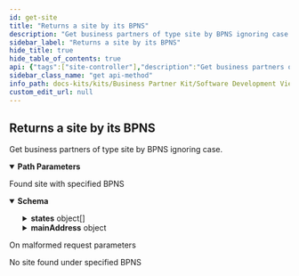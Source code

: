 ```yaml
---
id: get-site
title: "Returns a site by its BPNS"
description: "Get business partners of type site by BPNS ignoring case."
sidebar_label: "Returns a site by its BPNS"
hide_title: true
hide_table_of_contents: true
api: {"tags":["site-controller"],"description":"Get business partners of type site by BPNS ignoring case.","operationId":"getSite","parameters":[{"name":"bpns","in":"path","description":"BPNS value","required":true,"schema":{"type":"string"}}],"responses":{"200":{"description":"Found site with specified BPNS","content":{"application/json":{"schema":{"type":"object","properties":{"bpns":{"type":"string","description":"A BPNS represents and uniquely identifies a site, which is where for example a production plant, a warehouse, or an office building is located."},"name":{"type":"string","description":"The name of the site. This is not according to official registers but according to the name the owner chooses."},"states":{"type":"array","items":{"type":"object","properties":{"description":{"type":"string","description":"The description from the original source indicating the state of the site."},"validFrom":{"type":"string","description":"The date from which the state is valid.","format":"date-time"},"validTo":{"type":"string","description":"The date until the state is valid.","format":"date-time"},"type":{"type":"object","properties":{"technicalKey":{"type":"string","description":"Unique key of this type for reference","enum":["ACTIVE","INACTIVE"]},"name":{"type":"string","description":"Name or denotation of this type"}},"description":"Named type uniquely identified by its technical key"}},"description":"A site state indicates if the site is active or inactive. This does not describe the relation between a sharing member and a business partner and whether they have active business, but it describes whether the site is still operating."}},"bpnLegalEntity":{"type":"string","description":"The BPNL of the legal entity owning the site."},"createdAt":{"type":"string","description":"The date when the data record has been created.","format":"date-time"},"updatedAt":{"type":"string","description":"The date when the data record has been last updated.","format":"date-time"},"mainAddress":{"type":"object","properties":{"bpna":{"type":"string","description":"A BPNA represents and uniquely identifies an address, which can be the legal address of a legal entity, and/or the main address of a site, or any additional address of a legal entity or site (such as different gates). It is important to note that only the BPNL must be used to uniquely identify a legal entity. Even in the case that the BPNA represents the legal address of the legal entity, it shall not be used to uniquely identify the legal entity."},"name":{"type":"string","description":"The name of the address. This is not according to official registers but according to the name the sharing member chooses."},"states":{"type":"array","items":{"type":"object","properties":{"description":{"type":"string","description":"The description from the original source indicating the state of the address."},"validFrom":{"type":"string","description":"The date from which the state is valid.","format":"date-time"},"validTo":{"type":"string","description":"The date until the state is valid.","format":"date-time"},"type":{"type":"object","properties":{"technicalKey":{"type":"string","description":"Unique key of this type for reference","enum":["ACTIVE","INACTIVE"]},"name":{"type":"string","description":"Name or denotation of this type"}},"description":"Named type uniquely identified by its technical key"}},"description":"An address state indicates if the address is active or inactive. This does not describe the relation between a sharing member and a business partner and whether they have active business, but it describes whether the business partner is still operating at that address."}},"identifiers":{"type":"array","items":{"type":"object","properties":{"value":{"type":"string","description":"The value of the identifier like \"0847976000005\"."},"type":{"type":"object","properties":{"technicalKey":{"type":"string","description":"Unique key of this type for reference"},"name":{"type":"string","description":"Name or denotation of this type"}},"description":"Named type uniquely identified by its technical key"}},"description":"An address identifier (uniquely) identifies the address, such as the Global Location Number (GLN)."}},"physicalPostalAddress":{"type":"object","properties":{"geographicCoordinates":{"type":"object","properties":{"longitude":{"type":"number","description":"Longitude coordinate","format":"float"},"latitude":{"type":"number","description":"Latitude coordinate","format":"float"},"altitude":{"type":"number","description":"Altitude, if applicable","format":"float"}},"description":"The exact location of the physical postal address in latitude, longitude, and altitude."},"country":{"type":"object","properties":{"technicalKey":{"type":"string","description":"Unique key of this type for reference","enum":["UNDEFINED","AC","AD","AE","AF","AG","AI","AL","AM","AN","AO","AQ","AR","AS","AT","AU","AW","AX","AZ","BA","BB","BD","BE","BF","BG","BH","BI","BJ","BL","BM","BN","BO","BQ","BR","BS","BT","BU","BV","BW","BY","BZ","CA","CC","CD","CF","CG","CH","CI","CK","CL","CM","CN","CO","CP","CR","CS","CU","CV","CW","CX","CY","CZ","DE","DG","DJ","DK","DM","DO","DZ","EA","EC","EE","EG","EH","ER","ES","ET","EU","EZ","FI","FJ","FK","FM","FO","FR","FX","GA","GB","GD","GE","GF","GG","GH","GI","GL","GM","GN","GP","GQ","GR","GS","GT","GU","GW","GY","HK","HM","HN","HR","HT","HU","IC","ID","IE","IL","IM","IN","IO","IQ","IR","IS","IT","JE","JM","JO","JP","KE","KG","KH","KI","KM","KN","KP","KR","KW","KY","KZ","LA","LB","LC","LI","LK","LR","LS","LT","LU","LV","LY","MA","MC","MD","ME","MF","MG","MH","MK","ML","MM","MN","MO","MP","MQ","MR","MS","MT","MU","MV","MW","MX","MY","MZ","NA","NC","NE","NF","NG","NI","NL","NO","NP","NR","NT","NU","NZ","OM","PA","PE","PF","PG","PH","PK","PL","PM","PN","PR","PS","PT","PW","PY","QA","RE","RO","RS","RU","RW","SA","SB","SC","SD","SE","SF","SG","SH","SI","SJ","SK","SL","SM","SN","SO","SR","SS","ST","SU","SV","SX","SY","SZ","TA","TC","TD","TF","TG","TH","TJ","TK","TL","TM","TN","TO","TP","TR","TT","TV","TW","TZ","UA","UG","UK","UM","US","UY","UZ","VA","VC","VE","VG","VI","VN","VU","WF","WS","XI","XU","XK","YE","YT","YU","ZA","ZM","ZR","ZW"]},"name":{"type":"string","description":"Name or denotation of this type"}},"description":"Named type uniquely identified by its technical key"},"administrativeAreaLevel1":{"type":"object","properties":{"countryCode":{"type":"string","description":"Country code","enum":["UNDEFINED","AC","AD","AE","AF","AG","AI","AL","AM","AN","AO","AQ","AR","AS","AT","AU","AW","AX","AZ","BA","BB","BD","BE","BF","BG","BH","BI","BJ","BL","BM","BN","BO","BQ","BR","BS","BT","BU","BV","BW","BY","BZ","CA","CC","CD","CF","CG","CH","CI","CK","CL","CM","CN","CO","CP","CR","CS","CU","CV","CW","CX","CY","CZ","DE","DG","DJ","DK","DM","DO","DZ","EA","EC","EE","EG","EH","ER","ES","ET","EU","EZ","FI","FJ","FK","FM","FO","FR","FX","GA","GB","GD","GE","GF","GG","GH","GI","GL","GM","GN","GP","GQ","GR","GS","GT","GU","GW","GY","HK","HM","HN","HR","HT","HU","IC","ID","IE","IL","IM","IN","IO","IQ","IR","IS","IT","JE","JM","JO","JP","KE","KG","KH","KI","KM","KN","KP","KR","KW","KY","KZ","LA","LB","LC","LI","LK","LR","LS","LT","LU","LV","LY","MA","MC","MD","ME","MF","MG","MH","MK","ML","MM","MN","MO","MP","MQ","MR","MS","MT","MU","MV","MW","MX","MY","MZ","NA","NC","NE","NF","NG","NI","NL","NO","NP","NR","NT","NU","NZ","OM","PA","PE","PF","PG","PH","PK","PL","PM","PN","PR","PS","PT","PW","PY","QA","RE","RO","RS","RU","RW","SA","SB","SC","SD","SE","SF","SG","SH","SI","SJ","SK","SL","SM","SN","SO","SR","SS","ST","SU","SV","SX","SY","SZ","TA","TC","TD","TF","TG","TH","TJ","TK","TL","TM","TN","TO","TP","TR","TT","TV","TW","TZ","UA","UG","UK","UM","US","UY","UZ","VA","VC","VE","VG","VI","VN","VU","WF","WS","XI","XU","XK","YE","YT","YU","ZA","ZM","ZR","ZW"]},"regionCode":{"type":"string","description":"Abbreviation or shorthand of the area"},"regionName":{"type":"string","description":"Describes the full name of the region within a country according to ISO 3166-214"}},"description":"Region within a country"},"administrativeAreaLevel2":{"type":"string","description":"The name of the locally regulated secondary country subdivision of the physical postal address, such as county within a country."},"administrativeAreaLevel3":{"type":"string","description":"The name of the locally regulated tertiary country subdivision of the physical address, such as townships within a country."},"postalCode":{"type":"string","description":"The alphanumeric identifier (sometimes including spaces or punctuation) of the physical postal address for the purpose of sorting mail, synonyms:postcode, post code, PIN or ZIP code."},"city":{"type":"string","description":"The name of the city of the physical postal address, synonyms: town, village, municipality."},"district":{"type":"string","description":"The name of the district of the physical postal address which divides the city in several smaller areas."},"street":{"type":"object","properties":{"name":{"type":"string","description":"The name of the street."},"houseNumber":{"type":"string","description":"The number representing the exact location of a building within the street."},"milestone":{"type":"string","description":"The number representing the exact location of an addressed object within a street without house numbers, such as within long roads."},"direction":{"type":"string","description":"The cardinal direction describing where the exit to the location of the addressed object on large highways / motorways is located, such as Highway 101 South."}},"description":"The street of the physical postal address, synonyms: road, avenue, lane, boulevard, highway"},"companyPostalCode":{"type":"string","description":"The company postal code of the physical postal address, which is sometimes required for large companies."},"industrialZone":{"type":"string","description":"The industrial zone of the physical postal address, designating an area for industrial development, synonym: industrial area."},"building":{"type":"string","description":"The alphanumeric identifier of the building addressed by the physical postal address."},"floor":{"type":"string","description":"The number of a floor in the building addressed by the physical postal address, synonym: level."},"door":{"type":"string","description":"The number of a door in the building on the respective floor addressed by the physical postal address, synonyms: room, suite."}},"description":"A physical postal address describes the physical location of an office, warehouse, gate, etc."},"alternativePostalAddress":{"type":"object","properties":{"geographicCoordinates":{"type":"object","properties":{"longitude":{"type":"number","description":"Longitude coordinate","format":"float"},"latitude":{"type":"number","description":"Latitude coordinate","format":"float"},"altitude":{"type":"number","description":"Altitude, if applicable","format":"float"}},"description":"The exact location of the physical postal address in latitude, longitude, and altitude."},"country":{"type":"object","properties":{"technicalKey":{"type":"string","description":"Unique key of this type for reference","enum":["UNDEFINED","AC","AD","AE","AF","AG","AI","AL","AM","AN","AO","AQ","AR","AS","AT","AU","AW","AX","AZ","BA","BB","BD","BE","BF","BG","BH","BI","BJ","BL","BM","BN","BO","BQ","BR","BS","BT","BU","BV","BW","BY","BZ","CA","CC","CD","CF","CG","CH","CI","CK","CL","CM","CN","CO","CP","CR","CS","CU","CV","CW","CX","CY","CZ","DE","DG","DJ","DK","DM","DO","DZ","EA","EC","EE","EG","EH","ER","ES","ET","EU","EZ","FI","FJ","FK","FM","FO","FR","FX","GA","GB","GD","GE","GF","GG","GH","GI","GL","GM","GN","GP","GQ","GR","GS","GT","GU","GW","GY","HK","HM","HN","HR","HT","HU","IC","ID","IE","IL","IM","IN","IO","IQ","IR","IS","IT","JE","JM","JO","JP","KE","KG","KH","KI","KM","KN","KP","KR","KW","KY","KZ","LA","LB","LC","LI","LK","LR","LS","LT","LU","LV","LY","MA","MC","MD","ME","MF","MG","MH","MK","ML","MM","MN","MO","MP","MQ","MR","MS","MT","MU","MV","MW","MX","MY","MZ","NA","NC","NE","NF","NG","NI","NL","NO","NP","NR","NT","NU","NZ","OM","PA","PE","PF","PG","PH","PK","PL","PM","PN","PR","PS","PT","PW","PY","QA","RE","RO","RS","RU","RW","SA","SB","SC","SD","SE","SF","SG","SH","SI","SJ","SK","SL","SM","SN","SO","SR","SS","ST","SU","SV","SX","SY","SZ","TA","TC","TD","TF","TG","TH","TJ","TK","TL","TM","TN","TO","TP","TR","TT","TV","TW","TZ","UA","UG","UK","UM","US","UY","UZ","VA","VC","VE","VG","VI","VN","VU","WF","WS","XI","XU","XK","YE","YT","YU","ZA","ZM","ZR","ZW"]},"name":{"type":"string","description":"Name or denotation of this type"}},"description":"Named type uniquely identified by its technical key"},"administrativeAreaLevel1":{"type":"object","properties":{"countryCode":{"type":"string","description":"Country code","enum":["UNDEFINED","AC","AD","AE","AF","AG","AI","AL","AM","AN","AO","AQ","AR","AS","AT","AU","AW","AX","AZ","BA","BB","BD","BE","BF","BG","BH","BI","BJ","BL","BM","BN","BO","BQ","BR","BS","BT","BU","BV","BW","BY","BZ","CA","CC","CD","CF","CG","CH","CI","CK","CL","CM","CN","CO","CP","CR","CS","CU","CV","CW","CX","CY","CZ","DE","DG","DJ","DK","DM","DO","DZ","EA","EC","EE","EG","EH","ER","ES","ET","EU","EZ","FI","FJ","FK","FM","FO","FR","FX","GA","GB","GD","GE","GF","GG","GH","GI","GL","GM","GN","GP","GQ","GR","GS","GT","GU","GW","GY","HK","HM","HN","HR","HT","HU","IC","ID","IE","IL","IM","IN","IO","IQ","IR","IS","IT","JE","JM","JO","JP","KE","KG","KH","KI","KM","KN","KP","KR","KW","KY","KZ","LA","LB","LC","LI","LK","LR","LS","LT","LU","LV","LY","MA","MC","MD","ME","MF","MG","MH","MK","ML","MM","MN","MO","MP","MQ","MR","MS","MT","MU","MV","MW","MX","MY","MZ","NA","NC","NE","NF","NG","NI","NL","NO","NP","NR","NT","NU","NZ","OM","PA","PE","PF","PG","PH","PK","PL","PM","PN","PR","PS","PT","PW","PY","QA","RE","RO","RS","RU","RW","SA","SB","SC","SD","SE","SF","SG","SH","SI","SJ","SK","SL","SM","SN","SO","SR","SS","ST","SU","SV","SX","SY","SZ","TA","TC","TD","TF","TG","TH","TJ","TK","TL","TM","TN","TO","TP","TR","TT","TV","TW","TZ","UA","UG","UK","UM","US","UY","UZ","VA","VC","VE","VG","VI","VN","VU","WF","WS","XI","XU","XK","YE","YT","YU","ZA","ZM","ZR","ZW"]},"regionCode":{"type":"string","description":"Abbreviation or shorthand of the area"},"regionName":{"type":"string","description":"Describes the full name of the region within a country according to ISO 3166-214"}},"description":"Region within a country"},"postalCode":{"type":"string","description":"The alphanumeric identifier (sometimes including spaces or punctuation) of the physical postal address for the purpose of sorting mail, synonyms:postcode, post code, PIN or ZIP code."},"city":{"type":"string","description":"The name of the city of the physical postal address, synonyms: town, village, municipality."},"deliveryServiceType":{"type":"string","description":"One of the alternative postal address types: P.O. box, private bag, boite postale.","enum":["PO_BOX","PRIVATE_BAG","BOITE_POSTALE"]},"deliveryServiceQualifier":{"type":"string","description":"The qualifier uniquely identifying the delivery service endpoint of the alternative postal address in conjunction with the delivery service number. In some countries for example, entering a P.O. box number, postal code and city is not sufficient to uniquely identify a P.O. box, because the same P.O. box number is assigned multiple times in some cities."},"deliveryServiceNumber":{"type":"string","description":"The number indicating the delivery service endpoint of the alternative postal address to which the delivery is to be delivered, such as a P.O. box number or a private bag number."}},"description":"An alternative postal address describes an alternative way of delivery for example if the goods are to be picked up somewhere else."},"bpnLegalEntity":{"type":"string","description":"The BPNL of the legal entity owning the address."},"bpnSite":{"type":"string","description":"The BPNS of the site the address belongs to."},"createdAt":{"type":"string","description":"The date when the data record has been created.","format":"date-time"},"updatedAt":{"type":"string","description":"The date when the data record has been last updated.","format":"date-time"},"isLegalAddress":{"type":"boolean","description":"Indicates if the address is the legal address to a legal entity."},"isMainAddress":{"type":"boolean","description":"Indicates if the address is the main address to a site. This is where typically the main entrance or the reception is located, or where the mail is delivered to."}},"description":"In general, an address is a collection of information to describe a physical location, using a street name with a house number and/or a post office box as reference. In addition, an address consists of several postal attributes, such as country, region (state), county, township, city, district, or postal code, which help deliver mail.In Catena-X, an address is a type of business partner representing the legal address of a legal entity, and/or the main address of a site, or any additional address of a legal entity or site (such as different gates).An address is owned by a legal entity. Thus, exactly one legal entity is assigned to an address. An address can belong to a site. Thus, one or no site is assigned to an address. An address is uniquely identified by the BPNA."}},"description":"In general, a site is a delimited geographical area in which an organization (such as an enterprise or company, university, association, etc.) conducts business. In Catena-X, a site is a type of business partner representing a physical location or area owned by a legal entity, where a production plant, a warehouse, or an office building is located. A site is owned by a legal entity. Thus, exactly one legal entity is assigned to a site. A site has exactly one main address, but it is possible to specify additional addresses (such as different gates), that belong to a site. Thus, at least one address is assigned to a site. A site can only be uploaded and modified by the owner (the legal entity), because only the owner knows which addresses belong to which site. A site is uniquely identified by the BPNS."}}}},"400":{"description":"On malformed request parameters"},"404":{"description":"No site found under specified BPNS"}},"method":"get","path":"/api/catena/sites/{bpns}","servers":[{"url":"http://localhost:8080","description":"Generated server url"}],"info":{"title":"Business Partner Data Management Pool","description":"Service that manages and shares business partner data with other CatenaX services","version":"4.1.0-SNAPSHOT"},"postman":{"name":"Returns a site by its BPNS","description":{"content":"Get business partners of type site by BPNS ignoring case.","type":"text/plain"},"url":{"path":["api","catena","sites",":bpns"],"host":["{{baseUrl}}"],"query":[],"variable":[{"disabled":false,"description":{"content":"(Required) BPNS value","type":"text/plain"},"type":"any","value":"","key":"bpns"}]},"header":[{"key":"Accept","value":"application/json"}],"method":"GET"}}
sidebar_class_name: "get api-method"
info_path: docs-kits/kits/Business Partner Kit/Software Development View/Pool Api/business-partner-data-management-pool
custom_edit_url: null
---
```



## Returns a site by its BPNS



Get business partners of type site by BPNS ignoring case.

<details style={{"marginBottom":"1rem"}} data-collapsed={false} open={true}><summary style={{}}><strong>Path Parameters</strong></summary><div><ul><ParamsItem className={"paramsItem"} param={{"name":"bpns","in":"path","description":"BPNS value","required":true,"schema":{"type":"string"}}}></ParamsItem></ul></div></details><div><ApiTabs><TabItem label={"200"} value={"200"}><div>

Found site with specified BPNS

</div><div><MimeTabs schemaType={"response"}><TabItem label={"application/json"} value={"application/json"}><SchemaTabs><TabItem label={"Schema"} value={"Schema"}><details style={{}} data-collapsed={false} open={true}><summary style={{"textAlign":"left"}}><strong>Schema</strong></summary><div style={{"textAlign":"left","marginLeft":"1rem"}}></div><ul style={{"marginLeft":"1rem"}}><SchemaItem collapsible={false} name={"bpns"} required={false} deprecated={undefined} schemaDescription={"A BPNS represents and uniquely identifies a site, which is where for example a production plant, a warehouse, or an office building is located."} schemaName={"string"} qualifierMessage={undefined} defaultValue={undefined}></SchemaItem><SchemaItem collapsible={false} name={"name"} required={false} deprecated={undefined} schemaDescription={"The name of the site. This is not according to official registers but according to the name the owner chooses."} schemaName={"string"} qualifierMessage={undefined} defaultValue={undefined}></SchemaItem><SchemaItem collapsible={true} className={"schemaItem"}><details style={{}}><summary style={{}}><strong>states</strong><span style={{"opacity":"0.6"}}> object[]</span></summary><div style={{"marginLeft":"1rem"}}><SchemaItem collapsible={false} name={"description"} required={false} deprecated={undefined} schemaDescription={"The description from the original source indicating the state of the site."} schemaName={"string"} qualifierMessage={undefined} defaultValue={undefined}></SchemaItem><SchemaItem collapsible={false} name={"validFrom"} required={false} deprecated={undefined} schemaDescription={"The date from which the state is valid."} schemaName={"date-time"} qualifierMessage={undefined} defaultValue={undefined}></SchemaItem><SchemaItem collapsible={false} name={"validTo"} required={false} deprecated={undefined} schemaDescription={"The date until the state is valid."} schemaName={"date-time"} qualifierMessage={undefined} defaultValue={undefined}></SchemaItem><SchemaItem collapsible={true} className={"schemaItem"}><details style={{}}><summary style={{}}><strong>type</strong><span style={{"opacity":"0.6"}}> object</span></summary><div style={{"marginLeft":"1rem"}}><div style={{"marginTop":".5rem","marginBottom":".5rem"}}>

Named type uniquely identified by its technical key

</div><SchemaItem collapsible={false} name={"technicalKey"} required={false} deprecated={undefined} schemaDescription={"Unique key of this type for reference"} schemaName={"string"} qualifierMessage={"**Possible values:** [`ACTIVE`, `INACTIVE`]"} defaultValue={undefined}></SchemaItem><SchemaItem collapsible={false} name={"name"} required={false} deprecated={undefined} schemaDescription={"Name or denotation of this type"} schemaName={"string"} qualifierMessage={undefined} defaultValue={undefined}></SchemaItem></div></details></SchemaItem></div></details></SchemaItem><SchemaItem collapsible={false} name={"bpnLegalEntity"} required={false} deprecated={undefined} schemaDescription={"The BPNL of the legal entity owning the site."} schemaName={"string"} qualifierMessage={undefined} defaultValue={undefined}></SchemaItem><SchemaItem collapsible={false} name={"createdAt"} required={false} deprecated={undefined} schemaDescription={"The date when the data record has been created."} schemaName={"date-time"} qualifierMessage={undefined} defaultValue={undefined}></SchemaItem><SchemaItem collapsible={false} name={"updatedAt"} required={false} deprecated={undefined} schemaDescription={"The date when the data record has been last updated."} schemaName={"date-time"} qualifierMessage={undefined} defaultValue={undefined}></SchemaItem><SchemaItem collapsible={true} className={"schemaItem"}><details style={{}}><summary style={{}}><strong>mainAddress</strong><span style={{"opacity":"0.6"}}> object</span></summary><div style={{"marginLeft":"1rem"}}><div style={{"marginTop":".5rem","marginBottom":".5rem"}}>

In general, an address is a collection of information to describe a physical location, using a street name with a house number and/or a post office box as reference. In addition, an address consists of several postal attributes, such as country, region (state), county, township, city, district, or postal code, which help deliver mail.In Catena-X, an address is a type of business partner representing the legal address of a legal entity, and/or the main address of a site, or any additional address of a legal entity or site (such as different gates).An address is owned by a legal entity. Thus, exactly one legal entity is assigned to an address. An address can belong to a site. Thus, one or no site is assigned to an address. An address is uniquely identified by the BPNA.

</div><SchemaItem collapsible={false} name={"bpna"} required={false} deprecated={undefined} schemaDescription={"A BPNA represents and uniquely identifies an address, which can be the legal address of a legal entity, and/or the main address of a site, or any additional address of a legal entity or site (such as different gates). It is important to note that only the BPNL must be used to uniquely identify a legal entity. Even in the case that the BPNA represents the legal address of the legal entity, it shall not be used to uniquely identify the legal entity."} schemaName={"string"} qualifierMessage={undefined} defaultValue={undefined}></SchemaItem><SchemaItem collapsible={false} name={"name"} required={false} deprecated={undefined} schemaDescription={"The name of the address. This is not according to official registers but according to the name the sharing member chooses."} schemaName={"string"} qualifierMessage={undefined} defaultValue={undefined}></SchemaItem><SchemaItem collapsible={true} className={"schemaItem"}><details style={{}}><summary style={{}}><strong>states</strong><span style={{"opacity":"0.6"}}> object[]</span></summary><div style={{"marginLeft":"1rem"}}><SchemaItem collapsible={false} name={"description"} required={false} deprecated={undefined} schemaDescription={"The description from the original source indicating the state of the address."} schemaName={"string"} qualifierMessage={undefined} defaultValue={undefined}></SchemaItem><SchemaItem collapsible={false} name={"validFrom"} required={false} deprecated={undefined} schemaDescription={"The date from which the state is valid."} schemaName={"date-time"} qualifierMessage={undefined} defaultValue={undefined}></SchemaItem><SchemaItem collapsible={false} name={"validTo"} required={false} deprecated={undefined} schemaDescription={"The date until the state is valid."} schemaName={"date-time"} qualifierMessage={undefined} defaultValue={undefined}></SchemaItem><SchemaItem collapsible={true} className={"schemaItem"}><details style={{}}><summary style={{}}><strong>type</strong><span style={{"opacity":"0.6"}}> object</span></summary><div style={{"marginLeft":"1rem"}}><div style={{"marginTop":".5rem","marginBottom":".5rem"}}>

Named type uniquely identified by its technical key

</div><SchemaItem collapsible={false} name={"technicalKey"} required={false} deprecated={undefined} schemaDescription={"Unique key of this type for reference"} schemaName={"string"} qualifierMessage={"**Possible values:** [`ACTIVE`, `INACTIVE`]"} defaultValue={undefined}></SchemaItem><SchemaItem collapsible={false} name={"name"} required={false} deprecated={undefined} schemaDescription={"Name or denotation of this type"} schemaName={"string"} qualifierMessage={undefined} defaultValue={undefined}></SchemaItem></div></details></SchemaItem></div></details></SchemaItem><SchemaItem collapsible={true} className={"schemaItem"}><details style={{}}><summary style={{}}><strong>identifiers</strong><span style={{"opacity":"0.6"}}> object[]</span></summary><div style={{"marginLeft":"1rem"}}><SchemaItem collapsible={false} name={"value"} required={false} deprecated={undefined} schemaDescription={"The value of the identifier like \"0847976000005\"."} schemaName={"string"} qualifierMessage={undefined} defaultValue={undefined}></SchemaItem><SchemaItem collapsible={true} className={"schemaItem"}><details style={{}}><summary style={{}}><strong>type</strong><span style={{"opacity":"0.6"}}> object</span></summary><div style={{"marginLeft":"1rem"}}><div style={{"marginTop":".5rem","marginBottom":".5rem"}}>

Named type uniquely identified by its technical key

</div><SchemaItem collapsible={false} name={"technicalKey"} required={false} deprecated={undefined} schemaDescription={"Unique key of this type for reference"} schemaName={"string"} qualifierMessage={undefined} defaultValue={undefined}></SchemaItem><SchemaItem collapsible={false} name={"name"} required={false} deprecated={undefined} schemaDescription={"Name or denotation of this type"} schemaName={"string"} qualifierMessage={undefined} defaultValue={undefined}></SchemaItem></div></details></SchemaItem></div></details></SchemaItem><SchemaItem collapsible={true} className={"schemaItem"}><details style={{}}><summary style={{}}><strong>physicalPostalAddress</strong><span style={{"opacity":"0.6"}}> object</span></summary><div style={{"marginLeft":"1rem"}}><div style={{"marginTop":".5rem","marginBottom":".5rem"}}>

A physical postal address describes the physical location of an office, warehouse, gate, etc.

</div><SchemaItem collapsible={true} className={"schemaItem"}><details style={{}}><summary style={{}}><strong>geographicCoordinates</strong><span style={{"opacity":"0.6"}}> object</span></summary><div style={{"marginLeft":"1rem"}}><div style={{"marginTop":".5rem","marginBottom":".5rem"}}>

The exact location of the physical postal address in latitude, longitude, and altitude.

</div><SchemaItem collapsible={false} name={"longitude"} required={false} deprecated={undefined} schemaDescription={"Longitude coordinate"} schemaName={"float"} qualifierMessage={undefined} defaultValue={undefined}></SchemaItem><SchemaItem collapsible={false} name={"latitude"} required={false} deprecated={undefined} schemaDescription={"Latitude coordinate"} schemaName={"float"} qualifierMessage={undefined} defaultValue={undefined}></SchemaItem><SchemaItem collapsible={false} name={"altitude"} required={false} deprecated={undefined} schemaDescription={"Altitude, if applicable"} schemaName={"float"} qualifierMessage={undefined} defaultValue={undefined}></SchemaItem></div></details></SchemaItem><SchemaItem collapsible={true} className={"schemaItem"}><details style={{}}><summary style={{}}><strong>country</strong><span style={{"opacity":"0.6"}}> object</span></summary><div style={{"marginLeft":"1rem"}}><div style={{"marginTop":".5rem","marginBottom":".5rem"}}>

Named type uniquely identified by its technical key

</div><SchemaItem collapsible={false} name={"technicalKey"} required={false} deprecated={undefined} schemaDescription={"Unique key of this type for reference"} schemaName={"string"} qualifierMessage={"**Possible values:** [`UNDEFINED`, `AC`, `AD`, `AE`, `AF`, `AG`, `AI`, `AL`, `AM`, `AN`, `AO`, `AQ`, `AR`, `AS`, `AT`, `AU`, `AW`, `AX`, `AZ`, `BA`, `BB`, `BD`, `BE`, `BF`, `BG`, `BH`, `BI`, `BJ`, `BL`, `BM`, `BN`, `BO`, `BQ`, `BR`, `BS`, `BT`, `BU`, `BV`, `BW`, `BY`, `BZ`, `CA`, `CC`, `CD`, `CF`, `CG`, `CH`, `CI`, `CK`, `CL`, `CM`, `CN`, `CO`, `CP`, `CR`, `CS`, `CU`, `CV`, `CW`, `CX`, `CY`, `CZ`, `DE`, `DG`, `DJ`, `DK`, `DM`, `DO`, `DZ`, `EA`, `EC`, `EE`, `EG`, `EH`, `ER`, `ES`, `ET`, `EU`, `EZ`, `FI`, `FJ`, `FK`, `FM`, `FO`, `FR`, `FX`, `GA`, `GB`, `GD`, `GE`, `GF`, `GG`, `GH`, `GI`, `GL`, `GM`, `GN`, `GP`, `GQ`, `GR`, `GS`, `GT`, `GU`, `GW`, `GY`, `HK`, `HM`, `HN`, `HR`, `HT`, `HU`, `IC`, `ID`, `IE`, `IL`, `IM`, `IN`, `IO`, `IQ`, `IR`, `IS`, `IT`, `JE`, `JM`, `JO`, `JP`, `KE`, `KG`, `KH`, `KI`, `KM`, `KN`, `KP`, `KR`, `KW`, `KY`, `KZ`, `LA`, `LB`, `LC`, `LI`, `LK`, `LR`, `LS`, `LT`, `LU`, `LV`, `LY`, `MA`, `MC`, `MD`, `ME`, `MF`, `MG`, `MH`, `MK`, `ML`, `MM`, `MN`, `MO`, `MP`, `MQ`, `MR`, `MS`, `MT`, `MU`, `MV`, `MW`, `MX`, `MY`, `MZ`, `NA`, `NC`, `NE`, `NF`, `NG`, `NI`, `NL`, `NO`, `NP`, `NR`, `NT`, `NU`, `NZ`, `OM`, `PA`, `PE`, `PF`, `PG`, `PH`, `PK`, `PL`, `PM`, `PN`, `PR`, `PS`, `PT`, `PW`, `PY`, `QA`, `RE`, `RO`, `RS`, `RU`, `RW`, `SA`, `SB`, `SC`, `SD`, `SE`, `SF`, `SG`, `SH`, `SI`, `SJ`, `SK`, `SL`, `SM`, `SN`, `SO`, `SR`, `SS`, `ST`, `SU`, `SV`, `SX`, `SY`, `SZ`, `TA`, `TC`, `TD`, `TF`, `TG`, `TH`, `TJ`, `TK`, `TL`, `TM`, `TN`, `TO`, `TP`, `TR`, `TT`, `TV`, `TW`, `TZ`, `UA`, `UG`, `UK`, `UM`, `US`, `UY`, `UZ`, `VA`, `VC`, `VE`, `VG`, `VI`, `VN`, `VU`, `WF`, `WS`, `XI`, `XU`, `XK`, `YE`, `YT`, `YU`, `ZA`, `ZM`, `ZR`, `ZW`]"} defaultValue={undefined}></SchemaItem><SchemaItem collapsible={false} name={"name"} required={false} deprecated={undefined} schemaDescription={"Name or denotation of this type"} schemaName={"string"} qualifierMessage={undefined} defaultValue={undefined}></SchemaItem></div></details></SchemaItem><SchemaItem collapsible={true} className={"schemaItem"}><details style={{}}><summary style={{}}><strong>administrativeAreaLevel1</strong><span style={{"opacity":"0.6"}}> object</span></summary><div style={{"marginLeft":"1rem"}}><div style={{"marginTop":".5rem","marginBottom":".5rem"}}>

Region within a country

</div><SchemaItem collapsible={false} name={"countryCode"} required={false} deprecated={undefined} schemaDescription={"Country code"} schemaName={"string"} qualifierMessage={"**Possible values:** [`UNDEFINED`, `AC`, `AD`, `AE`, `AF`, `AG`, `AI`, `AL`, `AM`, `AN`, `AO`, `AQ`, `AR`, `AS`, `AT`, `AU`, `AW`, `AX`, `AZ`, `BA`, `BB`, `BD`, `BE`, `BF`, `BG`, `BH`, `BI`, `BJ`, `BL`, `BM`, `BN`, `BO`, `BQ`, `BR`, `BS`, `BT`, `BU`, `BV`, `BW`, `BY`, `BZ`, `CA`, `CC`, `CD`, `CF`, `CG`, `CH`, `CI`, `CK`, `CL`, `CM`, `CN`, `CO`, `CP`, `CR`, `CS`, `CU`, `CV`, `CW`, `CX`, `CY`, `CZ`, `DE`, `DG`, `DJ`, `DK`, `DM`, `DO`, `DZ`, `EA`, `EC`, `EE`, `EG`, `EH`, `ER`, `ES`, `ET`, `EU`, `EZ`, `FI`, `FJ`, `FK`, `FM`, `FO`, `FR`, `FX`, `GA`, `GB`, `GD`, `GE`, `GF`, `GG`, `GH`, `GI`, `GL`, `GM`, `GN`, `GP`, `GQ`, `GR`, `GS`, `GT`, `GU`, `GW`, `GY`, `HK`, `HM`, `HN`, `HR`, `HT`, `HU`, `IC`, `ID`, `IE`, `IL`, `IM`, `IN`, `IO`, `IQ`, `IR`, `IS`, `IT`, `JE`, `JM`, `JO`, `JP`, `KE`, `KG`, `KH`, `KI`, `KM`, `KN`, `KP`, `KR`, `KW`, `KY`, `KZ`, `LA`, `LB`, `LC`, `LI`, `LK`, `LR`, `LS`, `LT`, `LU`, `LV`, `LY`, `MA`, `MC`, `MD`, `ME`, `MF`, `MG`, `MH`, `MK`, `ML`, `MM`, `MN`, `MO`, `MP`, `MQ`, `MR`, `MS`, `MT`, `MU`, `MV`, `MW`, `MX`, `MY`, `MZ`, `NA`, `NC`, `NE`, `NF`, `NG`, `NI`, `NL`, `NO`, `NP`, `NR`, `NT`, `NU`, `NZ`, `OM`, `PA`, `PE`, `PF`, `PG`, `PH`, `PK`, `PL`, `PM`, `PN`, `PR`, `PS`, `PT`, `PW`, `PY`, `QA`, `RE`, `RO`, `RS`, `RU`, `RW`, `SA`, `SB`, `SC`, `SD`, `SE`, `SF`, `SG`, `SH`, `SI`, `SJ`, `SK`, `SL`, `SM`, `SN`, `SO`, `SR`, `SS`, `ST`, `SU`, `SV`, `SX`, `SY`, `SZ`, `TA`, `TC`, `TD`, `TF`, `TG`, `TH`, `TJ`, `TK`, `TL`, `TM`, `TN`, `TO`, `TP`, `TR`, `TT`, `TV`, `TW`, `TZ`, `UA`, `UG`, `UK`, `UM`, `US`, `UY`, `UZ`, `VA`, `VC`, `VE`, `VG`, `VI`, `VN`, `VU`, `WF`, `WS`, `XI`, `XU`, `XK`, `YE`, `YT`, `YU`, `ZA`, `ZM`, `ZR`, `ZW`]"} defaultValue={undefined}></SchemaItem><SchemaItem collapsible={false} name={"regionCode"} required={false} deprecated={undefined} schemaDescription={"Abbreviation or shorthand of the area"} schemaName={"string"} qualifierMessage={undefined} defaultValue={undefined}></SchemaItem><SchemaItem collapsible={false} name={"regionName"} required={false} deprecated={undefined} schemaDescription={"Describes the full name of the region within a country according to ISO 3166-214"} schemaName={"string"} qualifierMessage={undefined} defaultValue={undefined}></SchemaItem></div></details></SchemaItem><SchemaItem collapsible={false} name={"administrativeAreaLevel2"} required={false} deprecated={undefined} schemaDescription={"The name of the locally regulated secondary country subdivision of the physical postal address, such as county within a country."} schemaName={"string"} qualifierMessage={undefined} defaultValue={undefined}></SchemaItem><SchemaItem collapsible={false} name={"administrativeAreaLevel3"} required={false} deprecated={undefined} schemaDescription={"The name of the locally regulated tertiary country subdivision of the physical address, such as townships within a country."} schemaName={"string"} qualifierMessage={undefined} defaultValue={undefined}></SchemaItem><SchemaItem collapsible={false} name={"postalCode"} required={false} deprecated={undefined} schemaDescription={"The alphanumeric identifier (sometimes including spaces or punctuation) of the physical postal address for the purpose of sorting mail, synonyms:postcode, post code, PIN or ZIP code."} schemaName={"string"} qualifierMessage={undefined} defaultValue={undefined}></SchemaItem><SchemaItem collapsible={false} name={"city"} required={false} deprecated={undefined} schemaDescription={"The name of the city of the physical postal address, synonyms: town, village, municipality."} schemaName={"string"} qualifierMessage={undefined} defaultValue={undefined}></SchemaItem><SchemaItem collapsible={false} name={"district"} required={false} deprecated={undefined} schemaDescription={"The name of the district of the physical postal address which divides the city in several smaller areas."} schemaName={"string"} qualifierMessage={undefined} defaultValue={undefined}></SchemaItem><SchemaItem collapsible={true} className={"schemaItem"}><details style={{}}><summary style={{}}><strong>street</strong><span style={{"opacity":"0.6"}}> object</span></summary><div style={{"marginLeft":"1rem"}}><div style={{"marginTop":".5rem","marginBottom":".5rem"}}>

The street of the physical postal address, synonyms: road, avenue, lane, boulevard, highway

</div><SchemaItem collapsible={false} name={"name"} required={false} deprecated={undefined} schemaDescription={"The name of the street."} schemaName={"string"} qualifierMessage={undefined} defaultValue={undefined}></SchemaItem><SchemaItem collapsible={false} name={"houseNumber"} required={false} deprecated={undefined} schemaDescription={"The number representing the exact location of a building within the street."} schemaName={"string"} qualifierMessage={undefined} defaultValue={undefined}></SchemaItem><SchemaItem collapsible={false} name={"milestone"} required={false} deprecated={undefined} schemaDescription={"The number representing the exact location of an addressed object within a street without house numbers, such as within long roads."} schemaName={"string"} qualifierMessage={undefined} defaultValue={undefined}></SchemaItem><SchemaItem collapsible={false} name={"direction"} required={false} deprecated={undefined} schemaDescription={"The cardinal direction describing where the exit to the location of the addressed object on large highways / motorways is located, such as Highway 101 South."} schemaName={"string"} qualifierMessage={undefined} defaultValue={undefined}></SchemaItem></div></details></SchemaItem><SchemaItem collapsible={false} name={"companyPostalCode"} required={false} deprecated={undefined} schemaDescription={"The company postal code of the physical postal address, which is sometimes required for large companies."} schemaName={"string"} qualifierMessage={undefined} defaultValue={undefined}></SchemaItem><SchemaItem collapsible={false} name={"industrialZone"} required={false} deprecated={undefined} schemaDescription={"The industrial zone of the physical postal address, designating an area for industrial development, synonym: industrial area."} schemaName={"string"} qualifierMessage={undefined} defaultValue={undefined}></SchemaItem><SchemaItem collapsible={false} name={"building"} required={false} deprecated={undefined} schemaDescription={"The alphanumeric identifier of the building addressed by the physical postal address."} schemaName={"string"} qualifierMessage={undefined} defaultValue={undefined}></SchemaItem><SchemaItem collapsible={false} name={"floor"} required={false} deprecated={undefined} schemaDescription={"The number of a floor in the building addressed by the physical postal address, synonym: level."} schemaName={"string"} qualifierMessage={undefined} defaultValue={undefined}></SchemaItem><SchemaItem collapsible={false} name={"door"} required={false} deprecated={undefined} schemaDescription={"The number of a door in the building on the respective floor addressed by the physical postal address, synonyms: room, suite."} schemaName={"string"} qualifierMessage={undefined} defaultValue={undefined}></SchemaItem></div></details></SchemaItem><SchemaItem collapsible={true} className={"schemaItem"}><details style={{}}><summary style={{}}><strong>alternativePostalAddress</strong><span style={{"opacity":"0.6"}}> object</span></summary><div style={{"marginLeft":"1rem"}}><div style={{"marginTop":".5rem","marginBottom":".5rem"}}>

An alternative postal address describes an alternative way of delivery for example if the goods are to be picked up somewhere else.

</div><SchemaItem collapsible={true} className={"schemaItem"}><details style={{}}><summary style={{}}><strong>geographicCoordinates</strong><span style={{"opacity":"0.6"}}> object</span></summary><div style={{"marginLeft":"1rem"}}><div style={{"marginTop":".5rem","marginBottom":".5rem"}}>

The exact location of the physical postal address in latitude, longitude, and altitude.

</div><SchemaItem collapsible={false} name={"longitude"} required={false} deprecated={undefined} schemaDescription={"Longitude coordinate"} schemaName={"float"} qualifierMessage={undefined} defaultValue={undefined}></SchemaItem><SchemaItem collapsible={false} name={"latitude"} required={false} deprecated={undefined} schemaDescription={"Latitude coordinate"} schemaName={"float"} qualifierMessage={undefined} defaultValue={undefined}></SchemaItem><SchemaItem collapsible={false} name={"altitude"} required={false} deprecated={undefined} schemaDescription={"Altitude, if applicable"} schemaName={"float"} qualifierMessage={undefined} defaultValue={undefined}></SchemaItem></div></details></SchemaItem><SchemaItem collapsible={true} className={"schemaItem"}><details style={{}}><summary style={{}}><strong>country</strong><span style={{"opacity":"0.6"}}> object</span></summary><div style={{"marginLeft":"1rem"}}><div style={{"marginTop":".5rem","marginBottom":".5rem"}}>

Named type uniquely identified by its technical key

</div><SchemaItem collapsible={false} name={"technicalKey"} required={false} deprecated={undefined} schemaDescription={"Unique key of this type for reference"} schemaName={"string"} qualifierMessage={"**Possible values:** [`UNDEFINED`, `AC`, `AD`, `AE`, `AF`, `AG`, `AI`, `AL`, `AM`, `AN`, `AO`, `AQ`, `AR`, `AS`, `AT`, `AU`, `AW`, `AX`, `AZ`, `BA`, `BB`, `BD`, `BE`, `BF`, `BG`, `BH`, `BI`, `BJ`, `BL`, `BM`, `BN`, `BO`, `BQ`, `BR`, `BS`, `BT`, `BU`, `BV`, `BW`, `BY`, `BZ`, `CA`, `CC`, `CD`, `CF`, `CG`, `CH`, `CI`, `CK`, `CL`, `CM`, `CN`, `CO`, `CP`, `CR`, `CS`, `CU`, `CV`, `CW`, `CX`, `CY`, `CZ`, `DE`, `DG`, `DJ`, `DK`, `DM`, `DO`, `DZ`, `EA`, `EC`, `EE`, `EG`, `EH`, `ER`, `ES`, `ET`, `EU`, `EZ`, `FI`, `FJ`, `FK`, `FM`, `FO`, `FR`, `FX`, `GA`, `GB`, `GD`, `GE`, `GF`, `GG`, `GH`, `GI`, `GL`, `GM`, `GN`, `GP`, `GQ`, `GR`, `GS`, `GT`, `GU`, `GW`, `GY`, `HK`, `HM`, `HN`, `HR`, `HT`, `HU`, `IC`, `ID`, `IE`, `IL`, `IM`, `IN`, `IO`, `IQ`, `IR`, `IS`, `IT`, `JE`, `JM`, `JO`, `JP`, `KE`, `KG`, `KH`, `KI`, `KM`, `KN`, `KP`, `KR`, `KW`, `KY`, `KZ`, `LA`, `LB`, `LC`, `LI`, `LK`, `LR`, `LS`, `LT`, `LU`, `LV`, `LY`, `MA`, `MC`, `MD`, `ME`, `MF`, `MG`, `MH`, `MK`, `ML`, `MM`, `MN`, `MO`, `MP`, `MQ`, `MR`, `MS`, `MT`, `MU`, `MV`, `MW`, `MX`, `MY`, `MZ`, `NA`, `NC`, `NE`, `NF`, `NG`, `NI`, `NL`, `NO`, `NP`, `NR`, `NT`, `NU`, `NZ`, `OM`, `PA`, `PE`, `PF`, `PG`, `PH`, `PK`, `PL`, `PM`, `PN`, `PR`, `PS`, `PT`, `PW`, `PY`, `QA`, `RE`, `RO`, `RS`, `RU`, `RW`, `SA`, `SB`, `SC`, `SD`, `SE`, `SF`, `SG`, `SH`, `SI`, `SJ`, `SK`, `SL`, `SM`, `SN`, `SO`, `SR`, `SS`, `ST`, `SU`, `SV`, `SX`, `SY`, `SZ`, `TA`, `TC`, `TD`, `TF`, `TG`, `TH`, `TJ`, `TK`, `TL`, `TM`, `TN`, `TO`, `TP`, `TR`, `TT`, `TV`, `TW`, `TZ`, `UA`, `UG`, `UK`, `UM`, `US`, `UY`, `UZ`, `VA`, `VC`, `VE`, `VG`, `VI`, `VN`, `VU`, `WF`, `WS`, `XI`, `XU`, `XK`, `YE`, `YT`, `YU`, `ZA`, `ZM`, `ZR`, `ZW`]"} defaultValue={undefined}></SchemaItem><SchemaItem collapsible={false} name={"name"} required={false} deprecated={undefined} schemaDescription={"Name or denotation of this type"} schemaName={"string"} qualifierMessage={undefined} defaultValue={undefined}></SchemaItem></div></details></SchemaItem><SchemaItem collapsible={true} className={"schemaItem"}><details style={{}}><summary style={{}}><strong>administrativeAreaLevel1</strong><span style={{"opacity":"0.6"}}> object</span></summary><div style={{"marginLeft":"1rem"}}><div style={{"marginTop":".5rem","marginBottom":".5rem"}}>

Region within a country

</div><SchemaItem collapsible={false} name={"countryCode"} required={false} deprecated={undefined} schemaDescription={"Country code"} schemaName={"string"} qualifierMessage={"**Possible values:** [`UNDEFINED`, `AC`, `AD`, `AE`, `AF`, `AG`, `AI`, `AL`, `AM`, `AN`, `AO`, `AQ`, `AR`, `AS`, `AT`, `AU`, `AW`, `AX`, `AZ`, `BA`, `BB`, `BD`, `BE`, `BF`, `BG`, `BH`, `BI`, `BJ`, `BL`, `BM`, `BN`, `BO`, `BQ`, `BR`, `BS`, `BT`, `BU`, `BV`, `BW`, `BY`, `BZ`, `CA`, `CC`, `CD`, `CF`, `CG`, `CH`, `CI`, `CK`, `CL`, `CM`, `CN`, `CO`, `CP`, `CR`, `CS`, `CU`, `CV`, `CW`, `CX`, `CY`, `CZ`, `DE`, `DG`, `DJ`, `DK`, `DM`, `DO`, `DZ`, `EA`, `EC`, `EE`, `EG`, `EH`, `ER`, `ES`, `ET`, `EU`, `EZ`, `FI`, `FJ`, `FK`, `FM`, `FO`, `FR`, `FX`, `GA`, `GB`, `GD`, `GE`, `GF`, `GG`, `GH`, `GI`, `GL`, `GM`, `GN`, `GP`, `GQ`, `GR`, `GS`, `GT`, `GU`, `GW`, `GY`, `HK`, `HM`, `HN`, `HR`, `HT`, `HU`, `IC`, `ID`, `IE`, `IL`, `IM`, `IN`, `IO`, `IQ`, `IR`, `IS`, `IT`, `JE`, `JM`, `JO`, `JP`, `KE`, `KG`, `KH`, `KI`, `KM`, `KN`, `KP`, `KR`, `KW`, `KY`, `KZ`, `LA`, `LB`, `LC`, `LI`, `LK`, `LR`, `LS`, `LT`, `LU`, `LV`, `LY`, `MA`, `MC`, `MD`, `ME`, `MF`, `MG`, `MH`, `MK`, `ML`, `MM`, `MN`, `MO`, `MP`, `MQ`, `MR`, `MS`, `MT`, `MU`, `MV`, `MW`, `MX`, `MY`, `MZ`, `NA`, `NC`, `NE`, `NF`, `NG`, `NI`, `NL`, `NO`, `NP`, `NR`, `NT`, `NU`, `NZ`, `OM`, `PA`, `PE`, `PF`, `PG`, `PH`, `PK`, `PL`, `PM`, `PN`, `PR`, `PS`, `PT`, `PW`, `PY`, `QA`, `RE`, `RO`, `RS`, `RU`, `RW`, `SA`, `SB`, `SC`, `SD`, `SE`, `SF`, `SG`, `SH`, `SI`, `SJ`, `SK`, `SL`, `SM`, `SN`, `SO`, `SR`, `SS`, `ST`, `SU`, `SV`, `SX`, `SY`, `SZ`, `TA`, `TC`, `TD`, `TF`, `TG`, `TH`, `TJ`, `TK`, `TL`, `TM`, `TN`, `TO`, `TP`, `TR`, `TT`, `TV`, `TW`, `TZ`, `UA`, `UG`, `UK`, `UM`, `US`, `UY`, `UZ`, `VA`, `VC`, `VE`, `VG`, `VI`, `VN`, `VU`, `WF`, `WS`, `XI`, `XU`, `XK`, `YE`, `YT`, `YU`, `ZA`, `ZM`, `ZR`, `ZW`]"} defaultValue={undefined}></SchemaItem><SchemaItem collapsible={false} name={"regionCode"} required={false} deprecated={undefined} schemaDescription={"Abbreviation or shorthand of the area"} schemaName={"string"} qualifierMessage={undefined} defaultValue={undefined}></SchemaItem><SchemaItem collapsible={false} name={"regionName"} required={false} deprecated={undefined} schemaDescription={"Describes the full name of the region within a country according to ISO 3166-214"} schemaName={"string"} qualifierMessage={undefined} defaultValue={undefined}></SchemaItem></div></details></SchemaItem><SchemaItem collapsible={false} name={"postalCode"} required={false} deprecated={undefined} schemaDescription={"The alphanumeric identifier (sometimes including spaces or punctuation) of the physical postal address for the purpose of sorting mail, synonyms:postcode, post code, PIN or ZIP code."} schemaName={"string"} qualifierMessage={undefined} defaultValue={undefined}></SchemaItem><SchemaItem collapsible={false} name={"city"} required={false} deprecated={undefined} schemaDescription={"The name of the city of the physical postal address, synonyms: town, village, municipality."} schemaName={"string"} qualifierMessage={undefined} defaultValue={undefined}></SchemaItem><SchemaItem collapsible={false} name={"deliveryServiceType"} required={false} deprecated={undefined} schemaDescription={"One of the alternative postal address types: P.O. box, private bag, boite postale."} schemaName={"string"} qualifierMessage={"**Possible values:** [`PO_BOX`, `PRIVATE_BAG`, `BOITE_POSTALE`]"} defaultValue={undefined}></SchemaItem><SchemaItem collapsible={false} name={"deliveryServiceQualifier"} required={false} deprecated={undefined} schemaDescription={"The qualifier uniquely identifying the delivery service endpoint of the alternative postal address in conjunction with the delivery service number. In some countries for example, entering a P.O. box number, postal code and city is not sufficient to uniquely identify a P.O. box, because the same P.O. box number is assigned multiple times in some cities."} schemaName={"string"} qualifierMessage={undefined} defaultValue={undefined}></SchemaItem><SchemaItem collapsible={false} name={"deliveryServiceNumber"} required={false} deprecated={undefined} schemaDescription={"The number indicating the delivery service endpoint of the alternative postal address to which the delivery is to be delivered, such as a P.O. box number or a private bag number."} schemaName={"string"} qualifierMessage={undefined} defaultValue={undefined}></SchemaItem></div></details></SchemaItem><SchemaItem collapsible={false} name={"bpnLegalEntity"} required={false} deprecated={undefined} schemaDescription={"The BPNL of the legal entity owning the address."} schemaName={"string"} qualifierMessage={undefined} defaultValue={undefined}></SchemaItem><SchemaItem collapsible={false} name={"bpnSite"} required={false} deprecated={undefined} schemaDescription={"The BPNS of the site the address belongs to."} schemaName={"string"} qualifierMessage={undefined} defaultValue={undefined}></SchemaItem><SchemaItem collapsible={false} name={"createdAt"} required={false} deprecated={undefined} schemaDescription={"The date when the data record has been created."} schemaName={"date-time"} qualifierMessage={undefined} defaultValue={undefined}></SchemaItem><SchemaItem collapsible={false} name={"updatedAt"} required={false} deprecated={undefined} schemaDescription={"The date when the data record has been last updated."} schemaName={"date-time"} qualifierMessage={undefined} defaultValue={undefined}></SchemaItem><SchemaItem collapsible={false} name={"isLegalAddress"} required={false} deprecated={undefined} schemaDescription={"Indicates if the address is the legal address to a legal entity."} schemaName={"boolean"} qualifierMessage={undefined} defaultValue={undefined}></SchemaItem><SchemaItem collapsible={false} name={"isMainAddress"} required={false} deprecated={undefined} schemaDescription={"Indicates if the address is the main address to a site. This is where typically the main entrance or the reception is located, or where the mail is delivered to."} schemaName={"boolean"} qualifierMessage={undefined} defaultValue={undefined}></SchemaItem></div></details></SchemaItem></ul></details></TabItem><TabItem label={"Example (from schema)"} value={"Example (from schema)"}><ResponseSamples responseExample={"{\n  \"bpns\": \"string\",\n  \"name\": \"string\",\n  \"states\": [\n    {\n      \"description\": \"string\",\n      \"validFrom\": \"2023-11-02\",\n      \"validTo\": \"2023-11-02\",\n      \"type\": {\n        \"technicalKey\": \"ACTIVE\",\n        \"name\": \"string\"\n      }\n    }\n  ],\n  \"bpnLegalEntity\": \"string\",\n  \"createdAt\": \"2023-11-02\",\n  \"updatedAt\": \"2023-11-02\",\n  \"mainAddress\": {\n    \"bpna\": \"string\",\n    \"name\": \"string\",\n    \"states\": [\n      {\n        \"description\": \"string\",\n        \"validFrom\": \"2023-11-02\",\n        \"validTo\": \"2023-11-02\",\n        \"type\": {\n          \"technicalKey\": \"ACTIVE\",\n          \"name\": \"string\"\n        }\n      }\n    ],\n    \"identifiers\": [\n      {\n        \"value\": \"string\",\n        \"type\": {\n          \"technicalKey\": \"string\",\n          \"name\": \"string\"\n        }\n      }\n    ],\n    \"physicalPostalAddress\": {\n      \"geographicCoordinates\": {\n        \"longitude\": 0,\n        \"latitude\": 0,\n        \"altitude\": 0\n      },\n      \"country\": {\n        \"technicalKey\": \"UNDEFINED\",\n        \"name\": \"string\"\n      },\n      \"administrativeAreaLevel1\": {\n        \"countryCode\": \"UNDEFINED\",\n        \"regionCode\": \"string\",\n        \"regionName\": \"string\"\n      },\n      \"administrativeAreaLevel2\": \"string\",\n      \"administrativeAreaLevel3\": \"string\",\n      \"postalCode\": \"string\",\n      \"city\": \"string\",\n      \"district\": \"string\",\n      \"street\": {\n        \"name\": \"string\",\n        \"houseNumber\": \"string\",\n        \"milestone\": \"string\",\n        \"direction\": \"string\"\n      },\n      \"companyPostalCode\": \"string\",\n      \"industrialZone\": \"string\",\n      \"building\": \"string\",\n      \"floor\": \"string\",\n      \"door\": \"string\"\n    },\n    \"alternativePostalAddress\": {\n      \"geographicCoordinates\": {\n        \"longitude\": 0,\n        \"latitude\": 0,\n        \"altitude\": 0\n      },\n      \"country\": {\n        \"technicalKey\": \"UNDEFINED\",\n        \"name\": \"string\"\n      },\n      \"administrativeAreaLevel1\": {\n        \"countryCode\": \"UNDEFINED\",\n        \"regionCode\": \"string\",\n        \"regionName\": \"string\"\n      },\n      \"postalCode\": \"string\",\n      \"city\": \"string\",\n      \"deliveryServiceType\": \"PO_BOX\",\n      \"deliveryServiceQualifier\": \"string\",\n      \"deliveryServiceNumber\": \"string\"\n    },\n    \"bpnLegalEntity\": \"string\",\n    \"bpnSite\": \"string\",\n    \"createdAt\": \"2023-11-02\",\n    \"updatedAt\": \"2023-11-02\",\n    \"isLegalAddress\": true,\n    \"isMainAddress\": true\n  }\n}"} language={"json"}></ResponseSamples></TabItem></SchemaTabs></TabItem></MimeTabs></div></TabItem><TabItem label={"400"} value={"400"}><div>

On malformed request parameters

</div><div></div></TabItem><TabItem label={"404"} value={"404"}><div>

No site found under specified BPNS

</div><div></div></TabItem></ApiTabs></div>
      